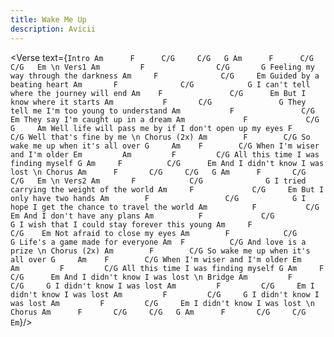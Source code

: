 ```yaml
---
title: Wake Me Up
description: Avicii
---
```



<Verse text={`
Intro
Am      F      C/G     C/G   G
Am      F      C/G     C/G   Em
\n
Vers1
Am         F                C/G       G
Feeling my way through the darkness
Am     F              C/G     Em
Guided by a beating heart
Am       F              C/G            G
I can't tell where the journey will end
Am    F               C/G      Em
But I know where it starts
Am           F       C/G               G
They tell me I'm too young to understand
Am           F               C/G    Em
They say I'm caught up in a dream
Am             F             C/G               G     Am
Well life will pass me by if I don't open up my eyes
            F         C/G
Well that's fine by me
\n
Chorus (2x)
           Am        F        C/G
So wake me up when it's all over
    G     Am    F        C/G
When I'm wiser and I'm older
Em         Am         F         C/G
All this time I was finding myself
    G Am     F          C/G      Em
And I didn't know I was lost
 \n
Chorus
Am      F       C/G     C/G   G
Am      F       C/G     C/G   Em
\n
Vers2
Am       F            C/G              G
I tried carrying the weight of the world
Am     F             C/G     Em
But I only have two hands
Am        F                 C/G            G
I hope I get the chance to travel the world
Am          F           C/G    Em
And I don't have any plans
Am          F             C/G             G
I wish that I could stay forever this young
Am     F                C/G    Em
Not afraid to close my eyes
Am        F            C/G      G
Life's a game made for everyone
Am  F          C/G
And love is a prize
\n
Chorus (2x)
           Am        F        C/G
So wake me up when it's all over
    G     Am    F        C/G
When I'm wiser and I'm older
Em         Am         F         C/G
All this time I was finding myself
    G Am     F          C/G      Em
And I didn't know I was lost
 \n
Bridge
Am         F         C/G     G
I didn't know I was lost
Am         F         C/G     Em
I didn't know I was lost
Am         F         C/G     G
I didn't know I was lost
Am         F         C/G     Em
I didn't know I was lost
 \n
Chorus
Am      F       C/G     C/G   G
Am      F       C/G     C/G   Em
`}/>

